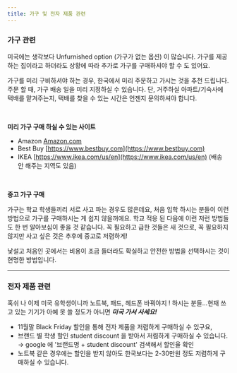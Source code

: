 ```yaml
---
title: 가구 및 전자 제품 관련
---
```


### 가구 관련

미국에는 생각보다 Unfurnished option (가구가 없는 옵션) 이 많습니다. 가구를 제공하는 집이라고 하더라도 상황에 따라 추가로 가구를 구매하셔야 할 수 도 있어요.

가구를 미리 구비하셔야 하는 경우, 한국에서 미리 주문하고 가시는 것을 추천 드립니다. 주문 할 때, 가구 배송 일을 미리 지정하실 수 있습니다. 단, 거주하실 아파트/기숙사에 택배를 맡겨주는지, 택배를 찾을 수 있는 시간은 언젠지 문의하셔야 합니다.

<br />

**미리 가구 구매 하실 수 있는 사이트**

- Amazon [Amazon.com](http://amazon.com)
- Best Buy [https://www.bestbuy.com](https://www.bestbuy.com)
- IKEA [https://www.ikea.com/us/en](https://www.ikea.com/us/en) (배송 안 해주는 지역도 있음)

<br />

**중고 가구 구매**

가구는 학교 학생들끼리 서로 사고 파는 경우도 많은데요, 처음 입학 하시는 분들이 이런 방법으로 가구를 구매하시는 게 쉽지 않을꺼에요. 학교 적응 된 다음에 이런 저런 방법들도 한 번 알아보심이 좋을 것 같습니다. 꼭 필요하고 급한 것들은 새 것으로, 꼭 필요하지 않지만 사고 싶은 것은 추후에 중고로 저렴하게!

낯설고 처음인 곳에서는 비용이 조금 들더라도 확실하고 안전한 방법을 선택하시는 것이 현명한 방법입니다.

---

### 전자 제품 관련

혹쉬 나 이제 미국 유학생이니까 노트북, 패드, 헤드폰 바꿔야지 ! 하시는 분들...현재 쓰고 있는 기기가 아예 못 쓸 정도가 아니면 **_미국 가서 사세요!_**

- 11월말 Black Friday 할인을 통해 전자 제품을 저렴하게 구매하실 수 있구요,
- 브랜드 별 학생 할인 student discount 을 받아서 저렴하게 구매하실 수 있습니다.
  → google 에 '브랜드명 + student discount' 검색해서 할인율 확인
- 노트북 같은 경우에는 할인을 받지 않아도 한국보다는 2-30만원 정도 저렴하게 구매하실 수 있습니다.
